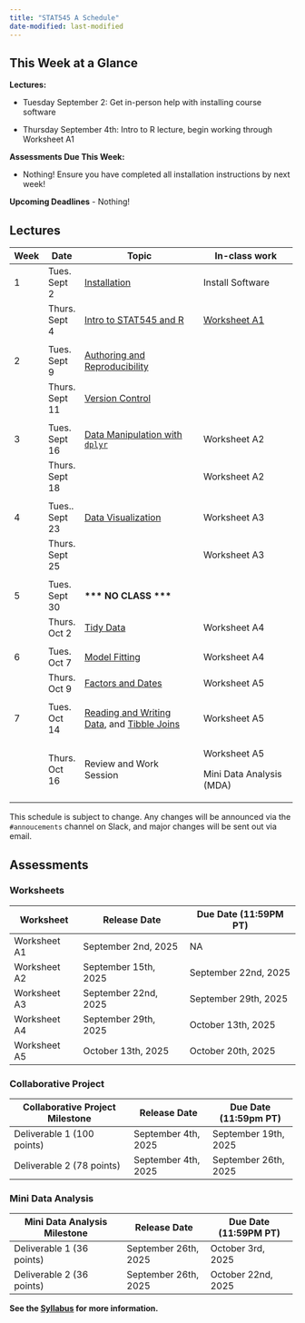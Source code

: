 ```yaml
---
title: "STAT545 A Schedule"
date-modified: last-modified
---
```


::: {.callout-note icon="false"}
## This Week at a Glance

**Lectures:**

-   Tuesday September 2: Get in-person help with installing course software

-   Thursday September 4th: Intro to R lecture, begin working through Worksheet A1

**Assessments Due This Week:**

-   Nothing! Ensure you have completed all installation instructions by next week!

**Upcoming Deadlines** - Nothing!
:::

## Lectures

+---------+----------------+-------------------------------------------------------------------------------------------------------------------------------+----------------------------------------------------------------------------------------------------+
| Week    | Date           | Topic                                                                                                                         | In-class work                                                                                      |
+=========+================+===============================================================================================================================+====================================================================================================+
| 1       | Tues. Sept 2   | [Installation](../lectures_i/lec1a_installation.qmd)                                                                          | Install Software                                                                                   |
+---------+----------------+-------------------------------------------------------------------------------------------------------------------------------+----------------------------------------------------------------------------------------------------+
|         | Thurs. Sept 4  | [Intro to STAT545 and R](../lectures_i/lec1b_introR.qmd)                                                                      | [Worksheet A1](https://github.com/UBC-STAT/STAT545.github.io/tree/main/content/worksheets_student) |
+---------+----------------+-------------------------------------------------------------------------------------------------------------------------------+----------------------------------------------------------------------------------------------------+
|         |                |                                                                                                                               |                                                                                                    |
+---------+----------------+-------------------------------------------------------------------------------------------------------------------------------+----------------------------------------------------------------------------------------------------+
| 2       | Tues. Sept 9   | [Authoring and Reproducibility](../lectures_i/lec2A_reproducibility.qmd)                                                      |                                                                                                    |
+---------+----------------+-------------------------------------------------------------------------------------------------------------------------------+----------------------------------------------------------------------------------------------------+
|         | Thurs. Sept 11 | [Version Control](../lectures_i/lec2b_versioncontrol.qmd)                                                                     |                                                                                                    |
+---------+----------------+-------------------------------------------------------------------------------------------------------------------------------+----------------------------------------------------------------------------------------------------+
|         |                |                                                                                                                               |                                                                                                    |
+---------+----------------+-------------------------------------------------------------------------------------------------------------------------------+----------------------------------------------------------------------------------------------------+
| 3       | Tues. Sept 16  | [Data Manipulation with `dplyr`](../lectures_i/lec3_dplyr.qmd)                                                                | Worksheet A2                                                                                       |
+---------+----------------+-------------------------------------------------------------------------------------------------------------------------------+----------------------------------------------------------------------------------------------------+
|         | Thurs. Sept 18 |                                                                                                                               | Worksheet A2                                                                                       |
+---------+----------------+-------------------------------------------------------------------------------------------------------------------------------+----------------------------------------------------------------------------------------------------+
|         |                |                                                                                                                               |                                                                                                    |
+---------+----------------+-------------------------------------------------------------------------------------------------------------------------------+----------------------------------------------------------------------------------------------------+
| 4       | Tues.. Sept 23 | [Data Visualization](../lectures_i/lec4_datavis.qmd)                                                                          | Worksheet A3                                                                                       |
+---------+----------------+-------------------------------------------------------------------------------------------------------------------------------+----------------------------------------------------------------------------------------------------+
|         | Thurs. Sept 25 |                                                                                                                               | Worksheet A3                                                                                       |
+---------+----------------+-------------------------------------------------------------------------------------------------------------------------------+----------------------------------------------------------------------------------------------------+
|         |                |                                                                                                                               |                                                                                                    |
+---------+----------------+-------------------------------------------------------------------------------------------------------------------------------+----------------------------------------------------------------------------------------------------+
| 5       | Tues. Sept 30  | **\*\*\* NO CLASS \*\*\***                                                                                                    |                                                                                                    |
+---------+----------------+-------------------------------------------------------------------------------------------------------------------------------+----------------------------------------------------------------------------------------------------+
|         | Thurs. Oct 2   | [Tidy Data](../lectures_i/lec5_tidydata.qmd)                                                                                  | Worksheet A4                                                                                       |
+---------+----------------+-------------------------------------------------------------------------------------------------------------------------------+----------------------------------------------------------------------------------------------------+
|         |                |                                                                                                                               |                                                                                                    |
+---------+----------------+-------------------------------------------------------------------------------------------------------------------------------+----------------------------------------------------------------------------------------------------+
| 6       | Tues. Oct 7    | [Model Fitting](../lectures_i/lec6a_modelfitting.qmd)                                                                         | Worksheet A4                                                                                       |
+---------+----------------+-------------------------------------------------------------------------------------------------------------------------------+----------------------------------------------------------------------------------------------------+
|         | Thurs. Oct 9   | [Factors and Dates](../lectures_i/lec6b_dates.qmd)                                                                            | Worksheet A5                                                                                       |
+---------+----------------+-------------------------------------------------------------------------------------------------------------------------------+----------------------------------------------------------------------------------------------------+
|         |                |                                                                                                                               |                                                                                                    |
+---------+----------------+-------------------------------------------------------------------------------------------------------------------------------+----------------------------------------------------------------------------------------------------+
| 7       | Tues. Oct 14   | [Reading and Writing Data](../lectures_i/lec7a_readwritedata.qmd), and [Tibble Joins](../lectures_i/lec7b_joiningtibbles.qmd) | Worksheet A5                                                                                       |
+---------+----------------+-------------------------------------------------------------------------------------------------------------------------------+----------------------------------------------------------------------------------------------------+
|         | Thurs. Oct 16  | Review and Work Session                                                                                                       | Worksheet A5                                                                                       |
|         |                |                                                                                                                               |                                                                                                    |
|         |                |                                                                                                                               | Mini Data Analysis (MDA)                                                                           |
+---------+----------------+-------------------------------------------------------------------------------------------------------------------------------+----------------------------------------------------------------------------------------------------+

This schedule is subject to change. Any changes will be announced via the `#annoucements` channel on Slack, and major changes will be sent out via email.

## Assessments

### Worksheets

| Worksheet    | Release Date         | Due Date (11:59PM PT) |
|--------------|----------------------|-----------------------|
| Worksheet A1 | September 2nd, 2025  | NA                    |
| Worksheet A2 | September 15th, 2025 | September 22nd, 2025  |
| Worksheet A3 | September 22nd, 2025 | September 29th, 2025  |
| Worksheet A4 | September 29th, 2025 | October 13th, 2025    |
| Worksheet A5 | October 13th, 2025   | October 20th, 2025    |

### Collaborative Project

+---------------------------------+---------------------+-----------------------+
| Collaborative Project Milestone | Release Date        | Due Date (11:59pm PT) |
+=================================+=====================+=======================+
| Deliverable 1 (100 points)      | September 4th, 2025 | September 19th, 2025  |
+---------------------------------+---------------------+-----------------------+
| Deliverable 2 (78 points)       | September 4th, 2025 | September 26th, 2025  |
+---------------------------------+---------------------+-----------------------+

### Mini Data Analysis

+------------------------------+----------------------+-----------------------+
| Mini Data Analysis Milestone | Release Date         | Due Date (11:59PM PT) |
+==============================+======================+=======================+
| Deliverable 1 (36 points)    | September 26th, 2025 | October 3rd, 2025     |
+------------------------------+----------------------+-----------------------+
| Deliverable 2 (36 points)    | September 26th, 2025 | October 22nd, 2025    |
+------------------------------+----------------------+-----------------------+

**See the [Syllabus](../syllabus/syllabusA.qmd) for more information.**
